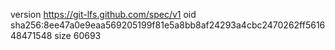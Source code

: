 version https://git-lfs.github.com/spec/v1
oid sha256:8ee47a0e9eaa569205199f81e5a8bb8af24293a4cbc2470262ff561648471548
size 60693
